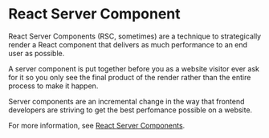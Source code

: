 
# React Server Component

React Server Components (RSC, sometimes) are a technique to strategically <KeyTermLink termUrl="render">render</KeyTermLink> a <KeyTermLink termUrl="react">React</KeyTermLink> component that delivers as much performance to an end user as possible.

A server component is put together before you as a website visitor ever ask for it so you only see the final product of the render rather than the entire process to make it happen.

Server components are an incremental change in the way that frontend developers are striving to get the best perfomance possible on a website.

For more information, see [React Server Components](https://nextjs.org/docs/advanced-features/react-18/server-components).

